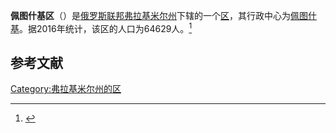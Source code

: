 {{Infobox Settlement
| official_name = 佩图什基区
| native_name = Петушинский район
| image_flag = 
| image_shield =  Coats of arms of Petushinsky district (Vladimir Region).jpg 
| image_map =  Location of Petushinsky District (Vladimir Oblast).svg 
| settlement_type = [[区_(苏联)|区]]
| subdivision_type = [[国家|国家]]
| subdivision_type1 = [[州_(俄罗斯)|州]]
| subdivision_name = {{RUS}}
| subdivision_name1 = [[弗拉基米尔州|弗拉基米尔州]]
| seat_type = 行政中心
| seat = [[佩图什基|佩图什基]]
| population_as_of=2016
| population_footnotes = <ref name=stat />
| population_total = 64629
| timezone = [[莫斯科时间|MSK]]
| utc_offset = +3
}}
'''佩图什基区'''（{{lang-ru|Петушинский район}}）是[[俄罗斯联邦|俄罗斯联邦]][[弗拉基米尔州|弗拉基米尔州]]下辖的一个[[区_(苏联)|区]]，其行政中心为[[佩图什基|佩图什基]]。据2016年统计，该区的人口为64629人。<ref name=stat>{{cite web | url = http://www.gks.ru/free_doc/doc_2016/bul_dr/mun_obr2016.rar | title = Численность населения Российской Федерации по муниципальным образованиям на 1 января 2016 года | language = ru | accessdate = 2016-12-17 | archive-date = 2019-05-13 | archive-url = https://web.archive.org/web/20190513150350/http://www.gks.ru/free_doc/doc_2016/bul_dr/mun_obr2016.rar | dead-url = no }}</ref>

== 参考文献 ==
{{reflist}}

{{Russia-stub}}

[[Category:弗拉基米尔州的区|Category:弗拉基米尔州的区]]
